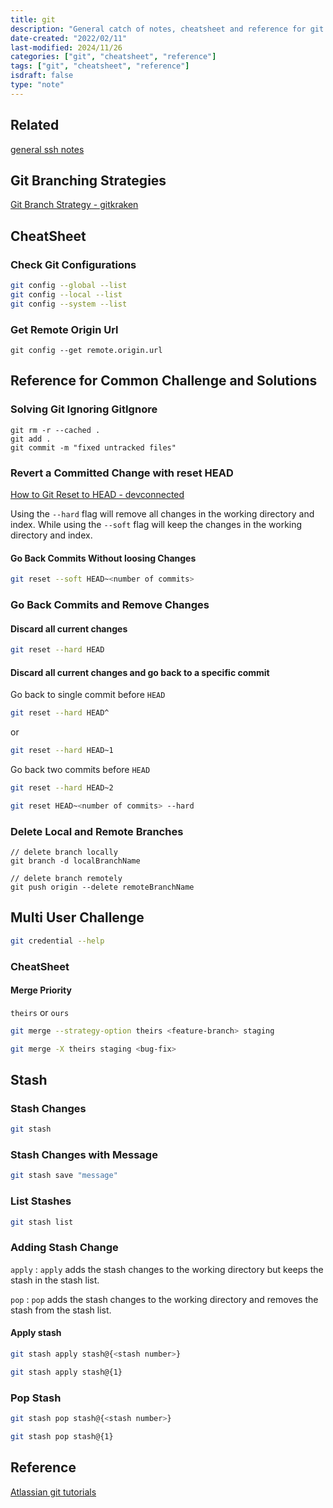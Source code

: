 ```yaml
---
title: git
description: "General catch of notes, cheatsheet and reference for git related functionality"
date-created: "2022/02/11"
last-modified: 2024/11/26
categories: ["git", "cheatsheet", "reference"]
tags: ["git", "cheatsheet", "reference"]
isdraft: false
type: "note"
---
```


## Related

[general ssh notes](/notes/ssh-catch)

## Git Branching Strategies 

[Git Branch Strategy - gitkraken](https://www.gitkraken.com/learn/git/best-practices/git-branch-strategy)

## CheatSheet

### Check Git Configurations

```sh
git config --global --list
git config --local --list
git config --system --list
```

### Get Remote Origin Url

```shell
git config --get remote.origin.url
```

## Reference for Common Challenge and Solutions

### Solving Git Ignoring GitIgnore

```shell
git rm -r --cached .
git add .
git commit -m "fixed untracked files"

```

### Revert a Committed Change with reset HEAD

[How to Git Reset to HEAD - devconnected](https://devconnected.com/how-to-git-reset-to-head)




Using the `--hard` flag will remove all changes in the working directory and index. While using the `--soft` flag will keep the changes in the working directory and index.

#### Go Back Commits Without loosing Changes 

```sh
git reset --soft HEAD~<number of commits> 
```

### Go Back Commits and Remove Changes 

#### Discard all current changes 

```sh
git reset --hard HEAD
```

#### Discard all current changes and go back to a specific commit

Go back to single commit before `HEAD`

```sh
git reset --hard HEAD^

```

or 

```sh
git reset --hard HEAD~1 
```

Go back two commits before `HEAD`

```sh
git reset --hard HEAD~2
```

```sh 
git reset HEAD~<number of commits> --hard 
```

### Delete Local and Remote Branches

```shell
// delete branch locally
git branch -d localBranchName

// delete branch remotely
git push origin --delete remoteBranchName
```

## Multi User Challenge

```sh
git credential --help
```

### CheatSheet 

#### Merge Priority 

`theirs` or `ours`

```sh
git merge --strategy-option theirs <feature-branch> staging
```

```sh
git merge -X theirs staging <bug-fix>
```

## Stash 

### Stash Changes 

```sh
git stash 
```

### Stash Changes with Message

```sh
git stash save "message"
```

### List Stashes

```sh
git stash list
```

### Adding Stash Change 

`apply`
: `apply` adds the stash changes to the working directory but keeps the stash in the stash list.

`pop` 
: `pop` adds the stash changes to the working directory and removes the stash from the stash list.

#### Apply stash

```sh 
git stash apply stash@{<stash number>}
```

```sh 
git stash apply stash@{1}
```

### Pop Stash


```sh 
git stash pop stash@{<stash number>}
```

```sh 
git stash pop stash@{1}
```


## Reference

[Atlassian git tutorials](https://www.atlassian.com/git/tutorials/)


